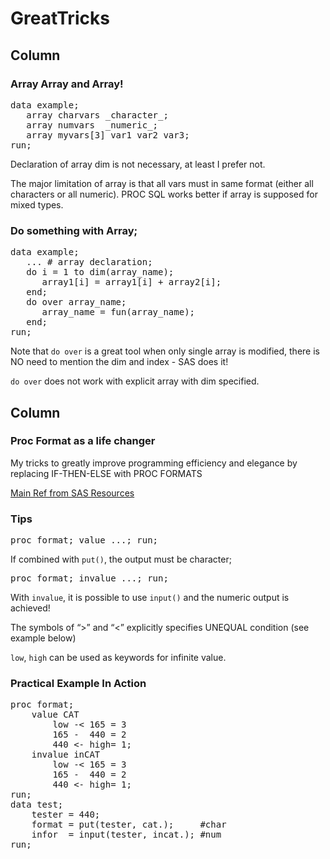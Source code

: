 GreatTricks {data-orientation=columns}
=======================================================================

Column
-------------------------------------

### Array Array and Array!

<p><pre>
data example;
   array charvars _character_;
   array numvars  _numeric_;
   array myvars[3] var1 var2 var3;
run;
</pre></p>

Declaration of array dim is not necessary, at least I prefer not.

The major limitation of array is that all vars must in same format (either all characters or all numeric). PROC SQL works better if array is supposed for mixed types.

### Do something with Array;

<p><pre>
data example;
   ... # array declaration;
   do i = 1 to dim(array_name);
      array1[i] = array1[i] + array2[i];
   end;
   do over array_name;
      array_name = fun(array_name);
   end;
run;
</pre></p>

Note that `do over` is a great tool when only single array is modified, there is NO need to mention the dim and index - SAS does it!

`do over` does not work with explicit array with dim specified.



Column
-------------------------------------

### Proc Format as a life changer 

My tricks to greatly improve programming efficiency and elegance by replacing IF-THEN-ELSE with PROC FORMATS

[Main Ref from SAS Resources ](https://support.sas.com/resources/papers/proceedings/proceedings/sugi27/p056-27.pdf)

### Tips

<p><pre>proc format; value ...; run;</pre></p>

If combined with `put()`, the output must be character;

<p><pre>proc format; invalue ...; run;</pre></p>

With `invalue`, it is possible to use `input()` and the numeric output is achieved!

The symbols of ">" and "<" explicitly specifies UNEQUAL condition (see example below)

`low`, `high` can be used as keywords for infinite value.

### Practical Example In Action

<p><pre>
proc format;
	value CAT 
		low -< 165 = 3
		165 -  440 = 2
		440 <- high= 1;
	invalue inCAT 
		low -< 165 = 3
		165 -  440 = 2
		440 <- high= 1;
run;
data test;
	tester = 440;
	format = put(tester, cat.);     #char
	infor  = input(tester, incat.); #num
run;
</pre></p>

